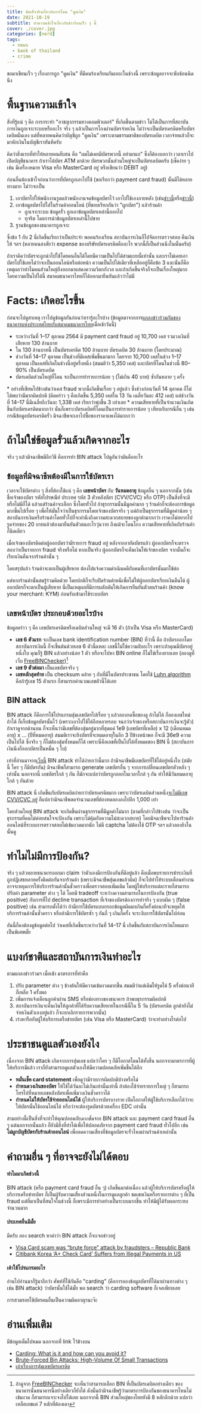 ```yaml
---
title: ข้อเท็จจริงเกี่ยวกับการโดน "ดูดเงิน"
date: 2021-10-19
subtitle: ทำความเข้าใจเกี่ยวกับข่าวร้อนเร็ว ๆ นี้
cover: ./cover.jpg
categories: [nerd]
tags:
  - news
  - bank of thailand
  - crime
---
```


ขอมาเขียนเร็ว ๆ เรื่องการถูก "ดูดเงิน" ที่มีคนร้องเรียนกันเยอะในช่วงนี้ เพราะข้อมูลอาจจะซับซ้อนนิดนึง

# พื้นฐานความเข้าใจ

สิ่งที่รู้แน่ ๆ คือ การกระทำ "อาชญากรรมทางคอมพิวเตอร์" ที่เกิดขึ้นตามข่าว
  ไม่ได้เป็นการที่สถาบันการเงินถูกเจาะระบบหรืออะไร
จริง ๆ แล้วเป็นการโกงผ่านบัตรจ่ายเงิน ไม่ว่าจะเป็นบัตรเครดิตหรือบัตรเดบิตนั่นเอง
แต่ที่หลายคนคิดว่าบัญชีถูก "ดูดเงิน" เพราะตามธรรมชาติของบัตรเดบิต เวลาจ่ายแล้วก็จะมาหักเงินในบัญชีเราทันทีครับ

<Block type="danger" title="แต่ผมไม่เคยมีบัตรพวกนี้">
คิดว่าสิ่งแรกที่ทำให้หลายคนสับสน คือ "ผมไม่เคยมีบัตรพวกนี้ อย่ามาแถ" ซึ่งก็ต้องบอกว่า
เวลาเราไปเปิดบัญชีธนาคาร ถ้าเราได้บัตร ATM มาด้วย บัตรพวกนั้นส่วนใหญ่จะเป็นบัตรเดบิตครับ
(เช็คง่าย ๆ เช่น มีเครื่องหมาย Visa หรือ MasterCard อยู่ หรือเขียนว่า DEBIT อยู่)
</Block>

ก่อนอื่นต้องเข้าใจก่อนว่าการที่บัตรถูกเอาไปใช้ (ขอเรียกว่า payment card fraud) นั้นมีได้หลายทางมาก ไม่ว่าจะเป็น
1. เอาบัตรไปให้พนักงานรูดแล้วพนักงานจดข้อมูลบัตรไว้ เอาไปใช้เองภายหลัง (เช่น[ข่าวนี้](https://workpointtoday.com/พนักงานห้างแอบถ่ายบัตร/)หรือ[ข่าวนี้](https://www.thairath.co.th/news/local/bangkok/1658695))
2. เอาข้อมูลบัตรไปใส่ในร้านค้าออนไลน์ (ที่ชอบเรียกกันว่า "ผูกบัตร") แล้วร้านค้า
    * ถูกเจาะระบบ ข้อมูลรั่ว ถูกเอาข้อมูลบัตรเหล่านี้ออกไป
    * ทุจริต โดยการนำข้อมูลบัตรเหล่านี้ไปขาย
3. ฐานข้อมูลของธนาคารถูกเจาะ

ซึ่งข้อ 1 กับ 2 นี่เกิดขึ้นเรียกว่าเป็นประจำ พอคนร้องเรียน สถาบันการเงินก็ไปจัดการตรวจสอบ คืนเงินให้ ฯลฯ
(หลายคนสงสัยว่า expense ของบริษัทบัตรเครดิตคืออะไร พวกนี้ก็เป็นส่วนนึงในนั้นครับ)

ถ้าเราคิดว่าบัตรจะถูกนำไปใช้โดยคนอื่นได้โดยมีความเป็นไปได้สามแบบนี้เท่านั้น และเราไม่เคยเอาบัตรไปใช้เลยไม่ว่าจะเป็นออนไลน์หรือต่อหน้า
ความเป็นไปได้เดียวที่เหลืออยู่ก็คือข้อ 3 และนั่นก็คือเหตุผลว่าทำไมคนส่วนใหญ่ถึงออกมาแสดงความวิตกกังวล
และถ้าเกิดขึ้นจริงก็จะเป็นเรื่องใหญ่มาก โดยความเป็นไปได้นี้ สมาคมธนาคารไทยก็ได้ออกมายืนยันแล้วว่าไม่มี

# Facts: เกิดอะไรขึ้น

ก่อนจะไปดูสาเหตุ เราไปดูข้อมูลกันก่อนว่าเรารู้อะไรบ้าง (ข้อมูลมาจากการ[แถลงข่าวร่วมกันของธนาคารแห่งประเทศไทยกับสมาคมธนาคารไทย](https://www.bot.or.th/Thai/AboutBOT/Activities/Pages/JointPress_19102021.aspx)เมื่อเช้าวันนี้)
* ระหว่างวันที่ 1–17 ตุลาคม 2564 มี payment card fraud อยู่ 10,700 เคส รวมวงเงินที่เสียหาย 130 ล้านบาท
* ใน 130 ล้านบาทนี้ เป็นบัตรเครดิต 100 ล้านบาท บัตรเดบิต 30 ล้านบาท (โดยประมาณ)
* ช่วงวันที่ 14–17 ตุลาคม เป็นช่วงที่มีเคสเพิ่มขึ้นมามาก โดยจาก 10,700 เคสในช่วง 1–17 ตุลาคม เป็นเคสที่เกิดในช่วงนี้อยู่ครึ่งหนึ่ง (สมมติว่า 5,350 เคส)
  และบัตรที่โดนในช่วงนี้ 80–90% เป็นบัตรเดบิต
* บัตรเดบิตส่วนใหญ่ที่โดน จะเป็นการทำรายการน้อย ๆ (ไม่เกิน 40 บาท) ซ้ำกันหลาย ๆ ครั้ง

<Block type="info" title="ข้อสังเกต">
* อย่างที่เขียนไปข้างต้นว่าเคส fraud พวกนี้เกิดขึ้นเรื่อย ๆ อยู่แล้ว
ซึ่งช่วงก่อนวันที่ 14 ตุลาคม ก็ไม่ได้พบว่ามีมากผิดปกติ (คิดคร่าว ๆ คือเกิดขึ้น 5,350 เคสใน 13 วัน เฉลี่ยวันละ 412 เคส)
  แต่ช่วงวันที่ 14–17 นี่มีเฉลี่ยถึงวันละ 1,338 เคส เรียกว่าพุ่งขึ้น 3 เท่าเลย
* ความเสียหายที่เป็นจำนวนเงินเกิดขึ้นกับบัตรเครดิตมากกว่า นั่นก็เพราะบัตรเดบิตที่โดนเป็นการทำรายการน้อย ๆ เทียบกับกรณีอื่น ๆ
  เช่น กรณีข้อมูลบัตรเครดิตรั่ว มิจฉาชีพจะเอาไปซื้อของราคาแพงได้มากกว่า
</Block>

# ถ้าไม่ใช่ข้อมูลรั่วแล้วเกิดจากอะไร

จริง ๆ แล้วมิจฉาชีพมีอีกวิธี คือการทำ BIN attack ไปดูกันว่ามันคืออะไร

## ข้อมูลที่มิจฉาชีพต้องมีในการใช้บัตรเรา

เวลาจะใช้บัตรต่าง ๆ สิ่งที่ต้องใช้แน่ ๆ คือ **เลขหน้าบัตร** กับ **วันหมดอายุ**
ข้อมูลอื่น ๆ นอกจากนั้น (เช่น ชื่อเจ้าของบัตร รหัสไปรษณีย์ ประเทศ รหัส 3 ตัวหลังบัตร (CVV/CVC) หรือ OTP) เป็นสิ่งที่จะมีหรือไม่มีก็ได้
แล้วแต่ร้านค้าจะเลือก ซึ่งโดยทั่วไป ถ้าธุรกรรมนั้นมีมูลค่ามาก ๆ ร้านค้าก็จะต้องการข้อมูลมากขึ้นไปเรื่อย ๆ
เพื่อให้มั่นใจว่าเป็นธุรกรรมโดยเจ้าของบัตรจริง ๆ
แต่ถ้าเป็นธุรกรรมที่มีมูลค่าน้อย ๆ สถาบันการเงินหรือร้านค้าโดยทั่วไปก็จะคำนึงถึงความสะดวกสบายของลูกค้ามากกว่า
เราคงไม่อยากไปรูดจ่ายของ 20 บาทแล้วต้องมายืนยันตัวตนอะไรวุ่นวาย ถึงแม้จะโดนโกง ความเสียหายที่เกิดกับร้านค้าก็นิดเดียว

<Block type="note" title="เกิดอะไรขึ้นเมื่อมี fraud">
เมื่อเจ้าของบัตรติดต่อผู้ออกบัตรว่ามีรายการ fraud อยู่
หลังจากอายัดบัตรแล้ว ผู้ออกบัตรก็จะตรวจสอบว่าเป็นรายการ fraud จริงหรือไม่
หากเป็นจริง ผู้ออกบัตรก็จะคืนเงินให้เจ้าของบัตร
จากนั้นก็จะเรียกเงินคืนจากร้านค้านั้น ๆ

โดยสรุปแล้ว ร้านค้าจะตกเป็นผู้เสียหาย
ต้องไปแจ้งความดำเนินคดีกับคนที่เอาบัตรนั้นมาใช้ต่อ

แต่หากร้านค้านั้นสมรู้ร่วมคิดด้วย โดยปกติก็จะรีบปิดร้านค้าหนีเพื่อไม่ให้ผู้ออกบัตรเรียกเงินคืนได้
ผู้ออกบัตรก็จะตกเป็นผู้เสียหาย
นี่เป็นเหตุผลที่มีการผลักดันให้เกิดการยืนยันตัวตนร้านค้า (know your merchant: KYM) ก่อนรับเข้ามาใช้ระบบบัตร
</Block>

## เลขหน้าบัตร ประกอบด้วยอะไรบ้าง

ข้อมูลคร่าว ๆ คือ เลขบัตรเครดิตหรือเดบิตส่วนใหญ่ จะมี 16 ตัว (ถ้าเป็น Visa หรือ MasterCard)

* **เลข 6 ตัวแรก** จะเป็นเลข bank identification number (BIN) ที่ว่านี้ คือ ถ้าบัตรออกโดยสถาบันการเงินนี้ ก็จะขึ้นต้นด้วยเลข 6 ตัวนี้แหละ
  เลขนี้ไม่ใช่ความลับอะไร เพราะถ้าคุณมีบัตรอยู่หนึ่งใบ คุณก็รู้ BIN แล้วอย่างน้อย 1 ตัว
  หรือจะไปหา BIN online ก็ไม่ใช่เรื่องยากเลย (ลองดูที่เว็บ [FreeBINChecker](https://www.freebinchecker.com/thailand-bin-list))[^1]
* **เลข 9 ตัวต่อมา** เป็นเลขบัตรจริง ๆ
* **เลขหลักสุดท้าย** เป็น checksum คล้าย ๆ กับที่มีในบัตรประชาชน โดยใช้ [Luhn algorithm](https://en.wikipedia.org/wiki/Luhn_algorithm) 
  คือถ้ารู้เลข 15 ตัวแรก ก็สามารถคำนวณเลขตัวนี้ได้เลย

[^1]: ถ้าดูจาก [FreeBINChecker](https://www.freebinchecker.com/thailand-bin-list) จะเห็นว่าสามารถเลือก BIN ที่เป็นบัตรเดบิตอย่างเดียว ของธนาคารนั้นธนาคารนี้อย่างเดียวก็ยังได้
ดังนั้นถ้ามิจฉาชีพรู้ว่ามาตรการป้องกันของธนาคารไหนไม่เข้มงวด ก็สามารถเจาะจงไปได้เลย นอกจากนี้ BIN ส่วนใหญ่ของไทยยังมี 8 หลักอีกด้วย แปลว่าเหลือเลขแค่ 7 หลักที่ต้องเดา

## BIN attack

BIN attack ก็คือการใช้โปรแกรมสุ่มเลขบัตรไปเรื่อย ๆ แล้วลองกดซื้อของดู ถ้าไม่ได้ ก็ลองเลขใหม่ ถ้าได้ ก็เก็บข้อมูลบัตรนั้นไว้ (เพราะเอาไปใช้ได้อีกหลายรอบ จนกว่าเจ้าของหรือสถาบันการเงินจะรู้ตัว)
ถ้าเราดูจากด้านบน ก็จะเห็นว่ามีเลขที่ต้องสุ่มอยู่มากที่สุดแค่ 1e9 (เลขบัตรที่เหลือ) x 12 (เดือนหมดอายุ) x … (ปีที่หมดอายุ) สมมติเราจะยิงบัตรที่จะหมดอายุในอีก 3 ปีข้างหน้าพอ ก็จะมี 36e9 ความเป็นไปได้
ซึ่งจริง ๆ ก็ไม่ต้องสุ่มทั้งหมดก็ได้ เพราะนี่คือเลขที่เป็นไปได้ทั้งหมดของ BIN นี้ (สถาบันการเงินนึงก็ออกบัตรเป็นหมื่น ๆ ใบ)

เท่าที่อ่านมาจาก[เว็บนี้](https://hwchamber.co.uk/globalpayments-carding-fraud-are-you-at-risk/) BIN attack ทำได้ง่ายกว่านี้มาก
ถ้ามิจฉาชีพมีเลขบัตรที่ใช้ได้อยู่หนึ่งใบ (สมัยนี้ ใคร ๆ ก็มีบัตรกัน) มิจฉาชีพก็สามารถ generate เลขบัตรอื่น ๆ จากการเปลี่ยนเลขบัตรตัวหลัง ๆ เท่านั้น
นอกจากนี้ เลขบัตรใกล้ ๆ กัน ก็มักจะแปลว่าบัตรถูกออกในเวลาใกล้ ๆ กัน ทำให้มีวันหมดอายุใกล้ ๆ กันด้วย

BIN attack นี่ เกิดขึ้นกับบัตรเดบิตง่ายกว่าบัตรเครดิตมาก
เพราะว่าบัตรเดบิตส่วนหนึ่ง[จะไม่มีเลข CVV/CVC อยู่](https://www.quora.com/What-has-to-be-done-if-there-is-no-CVV-number-on-a-debit-card)
ก็แปลว่ามิจฉาชีพลดจำนวนเลขที่ต้องทดลองลงไปอีก 1,000 เท่า

โดยส่วนใหญ่ BIN attack จะเกิดขึ้นผ่านธุรกรรมที่มีมูลค่าไม่มาก (ตามที่กล่าวไปข้างต้น ว่าจะเป็นธุรกรรมที่คนไม่ค่อยสนใจจะป้องกัน เพราะไม่คุ้มกับความไม่สะดวกสบาย)
โดยมิจฉาชีพจะไปหาร้านค้าออนไลน์ที่ระบบการตรวจสอบไม่เข้มงวดมากนัก ไม่มี captcha ไม่ต้องใช้ OTP ฯลฯ แล้วลองยิงในนั้นดู


# ทำไมไม่มีการป้องกัน?

จริง ๆ แล้วหลายธนาคารออกมา claim ว่าตัวเองมีการป้องกันที่ดีอยู่แล้ว คือเมื่อพบรายการชำระเงินที่ถูกปฏิเสธหลายครั้งติดต่อกันจากร้านค้า (เพราะมิจฉาชีพสุ่มเลขแล้วผิด)
ก็จะไปทำให้ระบบเตือนทำงาน อาจจะหยุดการให้บริการร้านค้านั้นชั่วคราวเพื่อตรวจสอบเพิ่มเติม โดยผู้ให้บริการแต่ละรายก็สามารถปรับค่า parameter ต่าง ๆ ได้
โดยมี tradeoff ระหว่างความสามารถในการป้องกัน (true positive) กับการที่ไป decline transaction ที่เจ้าของบัตรต้องการทำจริง ๆ แบบผิด ๆ (false positive)
เช่น สามารถตั้งได้ว่า ถ้ามีการใช้บัตรแบบกรอกข้อมูลผิดมาเกินกี่ครั้งต่อนาทีจะหยุดให้บริการร้านค้านั้นชั่วคราว
หรือถ้ามีการใช้บัตรซ้ำ ๆ กันถี่ ๆ เกินกี่ครั้ง จะระงับการใช้บัตรนั้นไปก่อน

อันนี้ก็คงต้องดูข้อมูลต่อไป ว่าเคสที่เกิดขึ้นระหว่างวันที่ 14–17 นี่ เกิดขึ้นกับสถาบันการเงินไหนมากเป็นพิเศษมั้ย

# แบงก์ชาติและสถาบันการเงินทำอะไร

ตามแถลงข่าวร่วมฯ เมื่อเช้า มาตรการที่ทำคือ

1. ปรับ parameter ต่าง ๆ ข้างต้นให้มีความเข้มงวดมากขึ้น สมมติว่าแต่เดิมให้รูดได้ 5 ครั้งต่อนาที ก็เหลือ 1 ครั้งพอ
2. เพิ่มการแจ้งเตือนลูกค้าผ่าน SMS หรือช่องทางของธนาคาร ถ้าพบธุรกรรมผิดปกติ
3. สถาบันการเงินจะคืนเงินให้ลูกค้าที่ได้รับความเสียหายในกรณีนี้ใน 5 วัน (บัตรเครดิต ลูกค้ายังไม่จ่ายเงินตัวเองอยู่แล้ว ก็จะยกเลิกรายการพวกนั้น)
4. เร่งหารือกับผู้ให้บริการเครือข่ายบัตร (เช่น Visa หรือ MasterCard) ว่าจะทำอย่างไรต่อไป



# ประชาชนดูแลตัวเองยังไง

เนื่องจาก BIN attack เกิดจากการสุ่มเลข แปลว่าใคร ๆ ก็มีโอกาสโดนได้ทั้งสิ้น
นอกจากมาตรการที่ผู้ให้บริการมีแล้ว เราก็ยังสามารถดูแลตัวเองให้มีความปลอดภัยเพิ่มขึ้นได้อีก

* **หมั่นเช็ค card statement** เพื่อดูว่ามีรายการผิดปกติบ้างหรือไม่
* **กำหนดวงเงินของบัตร** ให้ใช้ได้วันละไม่เกินเท่านั้นเท่านี้ ถ้าต้องใช้จ่ายรายการใหญ่ ๆ ก็สามารถโทรไปที่หมายเลขหลังบัตรเพื่อเพิ่มวงเงินชั่วคราวได้
* **กำหนดไม่ให้บัตรใช้จ่ายออนไลน์ได้** ผู้ให้บริการบัตรบางราย เปิดโอกาสให้ผู้ใช้บริการเลือกได้ว่าจะให้บัตรนั้นใช้ออนไลน์ได้ หรือว่าจะต้องรูดบัตรด้วยเครื่อง EDC เท่านั้น

สามอย่างนี้เป็นสิ่งที่จะทำให้คุณปลอดภัย*มากขึ้น*จาก BIN attack และ payment card fraud อื่น ๆ
แต่นอกจากนั้นแล้ว ก็ยังมีสิ่งที่ทำได้เพื่อให้ปลอดภัยจาก payment card fraud ทั่วไปอีก
เช่น **ไม่ผูกบัญชีบัตรกับร้านค้าออนไลน์** เพื่อลดความเสี่ยงที่ข้อมูลบัตรจะรั่วไหลผ่านร้านค้าเหล่านั้น


# คำถามอื่น ๆ ที่อาจจะยังไม่ได้ตอบ

#### ทำไมมาเกิดช่วงนี้
BIN attack (หรือ payment card fraud อื่น ๆ) เกิดขึ้นมาต่อเนื่อง แล้วผู้ให้บริการบัตรหรือผู้ให้บริการเครือข่ายบัตร
  ก็เป็นผู้รับความเสี่ยงส่วนหนึ่งในการดูแลลูกค้า ชดเชยเงินหรือรายการต่าง ๆ ที่เป็น fraud
แต่ที่มาเป็นที่สนใจในช่วงนี้ ก็เพราะมีการทำอย่างเป็นระบบมากขึ้น ทำให้มีผู้ได้รับผลกระทบจำนวนมาก

#### ประเทศอื่นมีมั้ย
มีครับ ลอง search หาคำว่า BIN attack ก็จะเจอข่าวอยู่
* [Visa Card scam was “brute force” attack by fraudsters – Republic Bank](https://guyanatimesgy.com/visa-card-scam-was-brute-force-attack-by-fraudsters-republic-bank/)
* [Citibank Korea ‘A+ Check Card’ Suffers from Illegal Payments in US](http://www.businesskorea.co.kr/news/articleView.html?idxno=18119)

#### เค้าใช้โปรแกรมอะไร
อ่านไปอ่านมาก็รู้มาอีกว่า ศัพท์ที่ใช้กันคือ "carding" (คือการลองข้อมูลบัตรที่ได้มาผ่านทางต่าง ๆ เช่น BIN attack) ว่าบัตรนั้นใช้ได้มั้ย
พอ search ว่า carding software ก็เจอเพียบเลย

<Block type="warning">
การสวมรอยใช้บัตรคนอื่นเป็นความผิดอาญานะจ๊ะ
</Block>

# อ่านเพิ่มเติม

มีข้อมูลเต็มไปหมด นอกจากที่ link ไว้ข้างบน
* [Carding: What is it and how can you avoid it?](https://www.lifelock.com/learn-identity-theft-resources-what-is-carding.html)
* [Brute-Forced Bin Attacks: High-Volume Of Small Transactions](https://www.ctm360.com/wp-content/uploads/2021/01/Brute-Forced-BIN-Attacks-High-Volume-Of-Small-Transactions.pdf)
* [เล่าเรื่องการสุ่มเลขบัตรเครดิต](https://www.facebook.com/nat.lueng/posts/10158118950001751)
